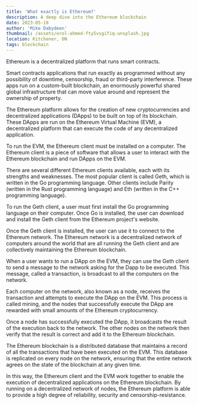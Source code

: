 ```yaml
---
title: 'What exactly is Ethereum?'
description: A deep dive into the Ethereum blockchain
date: 2023-05-18
author: 'Mike Dabydeen'
thumbnail: /assets/erol-ahmed-fty5vsgifiq-unsplash.jpg
location: Kitchener, ON
tags: blockchain
---
```


Ethereum is a decentralized platform that runs smart contracts.

Smart contracts applications that run exactly as programmed without any possibility of downtime, censorship, fraud or third-party interference. These apps run on a custom-built blockchain, an enormously powerful shared global infrastructure that can move value around and represent the ownership of property.

The Ethereum platform allows for the creation of new cryptocurrencies and decentralized applications (DApps) to be built on top of its blockchain. These DApps are run on the Ethereum Virtual Machine (EVM), a decentralized platform that can execute the code of any decentralized application.

To run the EVM, the Ethereum client must be installed on a computer. The Ethereum client is a piece of software that allows a user to interact with the Ethereum blockchain and run DApps on the EVM.

There are several different Ethereum clients available, each with its strengths and weaknesses. The most popular client is called Geth, which is written in the Go programming language. Other clients include Parity (written in the Rust programming language) and Eth (written in the C++ programming language).

To run the Geth client, a user must first install the Go programming language on their computer. Once Go is installed, the user can download and install the Geth client from the Ethereum project's website.

Once the Geth client is installed, the user can use it to connect to the Ethereum network. The Ethereum network is a decentralized network of computers around the world that are all running the Geth client and are collectively maintaining the Ethereum blockchain.

When a user wants to run a DApp on the EVM, they can use the Geth client to send a message to the network asking for the Dapp to be executed. This message, called a transaction, is broadcast to all the computers on the network.

Each computer on the network, also known as a node, receives the transaction and attempts to execute the DApp on the EVM. This process is called mining, and the nodes that successfully execute the DApp are rewarded with small amounts of the Ethereum cryptocurrency.

Once a node has successfully executed the DApp, it broadcasts the result of the execution back to the network. The other nodes on the network then verify that the result is correct and add it to the Ethereum blockchain.

The Ethereum blockchain is a distributed database that maintains a record of all the transactions that have been executed on the EVM. This database is replicated on every node on the network, ensuring that the entire network agrees on the state of the blockchain at any given time.

In this way, the Ethereum client and the EVM work together to enable the execution of decentralized applications on the Ethereum blockchain. By running on a decentralized network of nodes, the Ethereum platform is able to provide a high degree of reliability, security and censorship-resistance.
